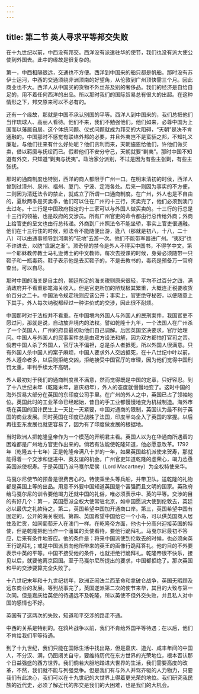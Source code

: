 ```yaml
---
---
---
```

title: 第二节 英人寻求平等邦交失败
---




在十九世纪以前，中西没有邦交。西洋没有派遣驻华的使节，我们也没有派大使公使到外国去。此中的缘故是很复杂的。

第一，中西相隔很远，交通也不方便。西洋到中国来的船只都是帆船。那时没有苏伊士运河，中西的交通须绕非洲顶南的好望角，从伦敦到广州顶快需三个月。因此商业也不大。西洋人从中国买的货物不外丝茶及别的奢侈品。我们的经济是自给自足的，用不着任何西洋的出品。所以那时我们的国际贸易总有很大的出超。在这种情形之下，邦交原来可以不必有的。

还有一个缘故，那就是中国不承认别国的平等。西洋人到中国来的，我们总把他们当作琉球人、高丽人看待。他们不来，我们不勉强他们。他们如来，必尊中国为上国而以藩属自居。这个体统问题、仪式问题就成为邦交的大阻碍，“天朝”是决不肯通融的。中国那时不感觉有联络外邦的必要，并且外夷岂不是蛮貊之邦，不知礼义廉耻，与他们往来有什么好处呢？他们贪利而来，天朝施恩给他们，许他们做买卖，借以羁縻与抚绥而已。假若他们不安分守己，天朝就要“剿夷”。那时中国不知道有外交，只知道“剿夷与抚夷”。政治家分派别，不过是因为有些主张剿，有些主张抚。

那时的通商制度也特别，西洋的商人都限于广州一口。在明末清初的时侯，西洋人曾到过漳州、泉州、福州、厦门、宁波、定海各处。后来一则因为事实的不方便，二则因为清廷法令的禁止，就成立了所谓一口通商制度。在广州，外人也是不自由的，夏秋两季是买卖季，他们可以住在广州的十三行，买卖完了，他们必须到澳门去过冬。十三行是中国政府指定的十三家可以与外国人做买卖的。十三行的行总是十三行的领袖，也是政府的交涉员。所有广州官吏的命令都由行总传给外商；外商上给官吏的呈文也由行总转递。外商到广州照法令不能坐轿，事实上官吏很通融。他们在十三行住的时候，照法令不能随便出游，逢八（那就是初八，十八，二十八）可以由通事领导到河南的“花地”去游一次。他们不能带军器进广州。“夷妇”也不许进去，以防“盘踞之渐”。顶奇怪的禁令是外人不得买中国书，不得学中文。第一个耶稣教传教士马礼逊博士的中文教师，每次去授课的时候，身旁必须随带一只鞋子和一瓶毒药。鞋子表示他是去买鞋子的，不是去教书的，毒药是预备万一官府查出，可以自尽。

那时中国的海关是自主的，朝廷所定的海关税则原来很轻，平均不过百分之四，满清政府并不看重那笔海关收入。但是官吏所加的陋规极其繁重，大概连正税要收货价百分之二十。中国法令规定税则应该公开；事实上，官吏绝守秘密，以便随意上下其手。外人每次纳税都经过一种讲价式的交涉，因此很不耐烦。

中国那时对于法权并不看重。在中国境内外国人与外国人的民刑案件，我国官吏不愿过问，那就是说，自动放弃境内的法权。譬如乾隆十九年，一个法国人在广州杀了一个英国人，广州的府县最初劝他们自己调解。后因英国坚决要求，官厅始理问。中国人与外国人的民事案件总是由双方设法和解，因为双方都怕打官司之苦。倘若中国人杀了外国人，官厅决不偏袒，总是杀人者抵死，所以外国人很满意。只有外国人杀中国人的案子麻烦，中国人要求外人交凶抵死，在十八世纪中叶以前，外人遵命者多，以后则拒绝交凶，拒绝接受中国官厅的审理，因为他们觉得中国刑罚太重，审判手续太不高明。

外人最初对于我们的通商制度虽不满意，然而觉得既是中国的定章，只好容忍。到了十八世纪末年（乾隆末年，嘉庆初年），外人的态度就慢慢地变了。这时中国的海外贸易大部分在英国的东印度公司手里。在广州的外人之中，英国已占了领袖地位。英国此时的工业革命已经起始，昔日的手工业都慢慢地变为机械制造。海外市场在英国的国计民生上一天比一天紧要，中国对通商的限制，英国认为最不利于英国的商业发展。同时英国在印度已战胜了法国，印度半岛全入了英国的掌握。以后再往亚东发展也就更容易了，因为有了印度做发展的根据地。

当时欧洲人把乾隆皇帝作为一个模范的开明君主看。英国人以为在华通商所遇着的困难都是广州地方官吏作出来的。倘若有法能使乾隆知道，他必愿意改革。1792年（乾隆五十七年）正是乾隆帝满八十岁的一年，如果英国趁机派使来贺寿，那就能得着一个交涉和促进中、英友谊的机会。广州官吏知道乾隆的虚荣心，竭力怂恿英国派使祝寿。于是英国乃派马戛尔尼侯（Lord Macartney）为全权特使来华。

马戛尔尼使节的预备是很费苦心的。特使乘坐头等兵船，并带卫队。送乾隆的礼物都是英国上等的出品。用意不外要中国知道英国是个富强而且文明的国家。英政府给马戛尔尼的训令要他竭力迁就中国的礼俗，唯必须表示中、英的平等。交涉的目的有好几个：第一，英国愿派全权大使常驻北京，如中国愿派大使到伦敦去，英廷必以最优之礼款待之。第二，英国希望中国加开通商口岸。第三，英国希望中国有固定的，公开的海关税则。第四、英国希望中国给它一个小岛，可以供英国商人居住及贮货，如同葡萄牙人在澳门一样。在乾隆帝方面，他也十分高兴迎接英国的特使，但是乾隆把他当作一个藩属的贡使看待，要他行跪拜礼。马戛尔尼最初不答应，后来有条件地答应。他的条件是：将来中国派使到伦敦去的时候，也必须向英王行跪拜礼；或是中国派员向他所带来的英王的画像行跪拜答礼。他的目的不外要表示中英的平等。中国不接受他的条件，也就拒绝行跪拜礼。乾隆帝很不快乐，接见以后，就要他离京回国。至于马戛尔尼所提出的要求，中国都拒绝了。那次英国和平的交涉要算完全失败了。

十八世纪末年和十九世纪初年，欧洲正闹法兰西革命和拿破仑战争，英国无暇顾及远东商业的发展。等到战事完了，英国遂派第二次的使节来华，其目的大致与第一次同。但是嘉庆给英使的待遇远不及乾隆，所以英使不但外交失败，并且私人对中国的感情也不好。

英国有了这两次的失败，知道和平交涉的路走不通。

中西的关系是特别的。在鸦片战争以前，我们不肯给外国平等待遇；在以后，他们不肯给我们平等待遇。

到了十九世纪，我们只能在国际生活中找出路，但是嘉庆、道光、咸丰年间的中国人，不分汉、满，仍图闭关自守，要维持历代在东方世界的光荣地位，根本否认那个日益强盛的西方世界。我们倘若大胆地踏进大世界的生活，我们需要高度的改革，不然，我们就不能与列强竞争。但是我们有与外人并驾齐驱的人力物力，只要我们有此决心，我们可以在十九世纪的大世界上得着更光荣的地位。我们研究我民族的近代史，必须了解近代的邦交是我们的大困难，也是我们的大机会。